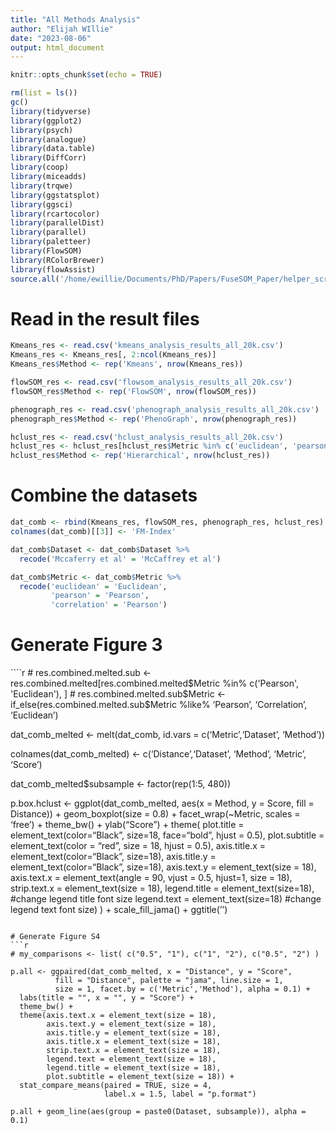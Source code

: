 ```yaml
---
title: "All Methods Analysis"
author: "Elijah WIllie"
date: "2023-08-06"
output: html_document
---
```


```r
knitr::opts_chunk$set(echo = TRUE)
```

```r
rm(list = ls())
gc()
library(tidyverse)
library(ggplot2)
library(psych)
library(analogue)
library(data.table)
library(DiffCorr)
library(coop)
library(miceadds)
library(trqwe)
library(ggstatsplot)
library(ggsci)
library(rcartocolor)
library(parallelDist)
library(parallel)
library(paletteer)
library(FlowSOM)
library(RColorBrewer)
library(flowAssist)
source.all('/home/ewillie/Documents/PhD/Papers/FuseSOM_Paper/helper_scripts')
```

# Read in the result files
```r
Kmeans_res <- read.csv('kmeans_analysis_results_all_20k.csv')
Kmeans_res <- Kmeans_res[, 2:ncol(Kmeans_res)]
Kmeans_res$Method <- rep('Kmeans', nrow(Kmeans_res))

flowSOM_res <- read.csv('flowsom_analysis_results_all_20k.csv')
flowSOM_res$Method <- rep('FlowSOM', nrow(flowSOM_res))

phenograph_res <- read.csv('phenograph_analysis_results_all_20k.csv')
phenograph_res$Method <- rep('PhenoGraph', nrow(phenograph_res))

hclust_res <- read.csv('hclust_analysis_results_all_20k.csv')
hclust_res <- hclust_res[hclust_res$Metric %in% c('euclidean', 'pearson'), ]
hclust_res$Method <- rep('Hierarchical', nrow(hclust_res))
```

# Combine the datasets
```r
dat_comb <- rbind(Kmeans_res, flowSOM_res, phenograph_res, hclust_res)
colnames(dat_comb)[[3]] <- 'FM-Index'

dat_comb$Dataset <- dat_comb$Dataset %>%
  recode('Mccaferry et al' = 'McCaffrey et al')

dat_comb$Metric <- dat_comb$Metric %>%
  recode('euclidean' = 'Euclidean',
         'pearson' = 'Pearson',
         'correlation' = 'Pearson')
```

# Generate Figure 3
````r
# res.combined.melted.sub <- res.combined.melted[res.combined.melted$Metric %in% c('Pearson', 'Euclidean'), ]
# res.combined.melted.sub$Metric <- if_else(res.combined.melted.sub$Metric %like% 'Pearson', 'Correlation', 'Euclidean')

dat_comb_melted <- melt(dat_comb, id.vars = c('Metric','Dataset', 'Method'))

colnames(dat_comb_melted) <- c('Distance','Dataset', 'Method', 'Metric', 'Score')

dat_comb_melted$subsample <- factor(rep(1:5, 480))

p.box.hclust <- ggplot(dat_comb_melted, aes(x = Method, y = Score, fill = Distance)) +
  geom_boxplot(size = 0.8) + facet_wrap(~Metric, scales = 'free') + 
  theme_bw() +
  ylab("Score") + theme(
      plot.title = element_text(color="Black", size=18, face="bold", hjust = 0.5),
      plot.subtitle = element_text(color = "red", size = 18, hjust = 0.5),
      axis.title.x = element_text(color="Black", size=18),
      axis.title.y = element_text(color="Black", size=18),
      axis.text.y = element_text(size = 18),
      axis.text.x = element_text(angle = 90, vjust = 0.5, hjust=1, size = 18),
      strip.text.x = element_text(size = 18),
      legend.title = element_text(size=18), #change legend title font size
      legend.text = element_text(size=18) #change legend text font size)
    ) + scale_fill_jama() + ggtitle('')
```

# Generate Figure S4
```r
# my_comparisons <- list( c("0.5", "1"), c("1", "2"), c("0.5", "2") )

p.all <- ggpaired(dat_comb_melted, x = "Distance", y = "Score",
          fill = "Distance", palette = "jama", line.size = 1,
          size = 1, facet.by = c('Metric','Method'), alpha = 0.1) +
  labs(title = "", x = "", y = "Score") + 
  theme_bw() + 
  theme(axis.text.x = element_text(size = 18),
        axis.text.y = element_text(size = 18),
        axis.title.y = element_text(size = 18),
        axis.title.x = element_text(size = 18),
        strip.text.x = element_text(size = 18),
        legend.text = element_text(size = 18),
        legend.title = element_text(size = 18),
        plot.subtitle = element_text(size = 18)) + 
  stat_compare_means(paired = TRUE, size = 4,
                     label.x = 1.5, label = "p.format")

p.all + geom_line(aes(group = paste0(Dataset, subsample)), alpha = 0.1)
```



